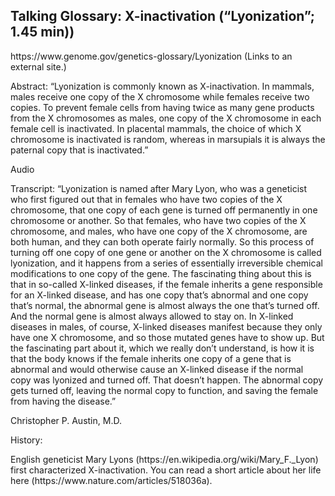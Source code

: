 ## Talking Glossary: X-inactivation ("Lyonization"; 1.45 min))


https://www.genome.gov/genetics-glossary/Lyonization (Links to an external site.)

Abstract: "Lyonization is commonly known as X-inactivation. In mammals, males receive one copy of the X chromosome while females receive two copies. To prevent female cells from having twice as many gene products from the X chromosomes as males, one copy of the X chromosome in each female cell is inactivated. In placental mammals, the choice of which X chromosome is inactivated is random, whereas in marsupials it is always the paternal copy that is inactivated."

Audio


 

Transcript: "Lyonization is named after Mary Lyon, who was a geneticist who first figured out that in females who have two copies of the X chromosome, that one copy of each gene is turned off permanently in one chromosome or another. So that females, who have two copies of the X chromosome, and males, who have one copy of the X chromosome, are both human, and they can both operate fairly normally. So this process of turning off one copy of one gene or another on the X chromosome is called lyonization, and it happens from a series of essentially irreversible chemical modifications to one copy of the gene. The fascinating thing about this is that in so-called X-linked diseases, if the female inherits a gene responsible for an X-linked disease, and has one copy that's abnormal and one copy that's normal, the abnormal gene is almost always the one that's turned off. And the normal gene is almost always allowed to stay on. In X-linked diseases in males, of course, X-linked diseases manifest because they only have one X chromosome, and so those mutated genes have to show up. But the fascinating part about it, which we really don't understand, is how it is that the body knows if the female inherits one copy of a gene that is abnormal and would otherwise cause an X-linked disease if the normal copy was lyonized and turned off. That doesn't happen. The abnormal copy gets turned off, leaving the normal copy to function, and saving the female from having the disease."

Christopher P. Austin, M.D.

 

History:

English geneticist Mary Lyons (https://en.wikipedia.org/wiki/Mary_F._Lyon) first characterized X-inactivation.  You can read a short article about her life here (https://www.nature.com/articles/518036a).
